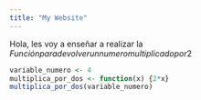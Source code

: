 ```yaml
---
title: "My Website"
---
```

Hola, les voy a enseñar a realizar la $Función para devolver un numero multiplicado por 2$
```r
variable_numero <- 4
multiplica_por_dos <- function(x) {2*x}
multiplica_por_dos(variable_numero)
```


